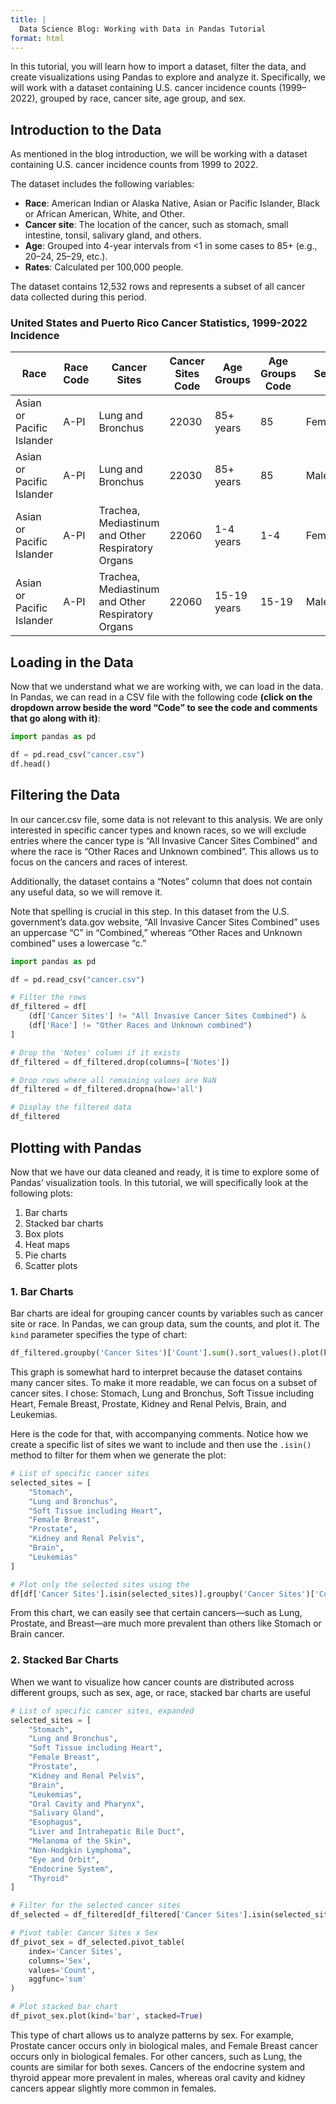 ```yaml
---
title: |
  Data Science Blog: Working with Data in Pandas Tutorial
format: html
---
```


In this tutorial, you will learn how to import a dataset, filter the data, and create visualizations using Pandas to explore and analyze it. Specifically, we will work with a dataset containing U.S. cancer incidence counts (1999–2022), grouped by race, cancer site, age group, and sex.

## Introduction to the Data

As mentioned in the blog introduction, we will be working with a dataset containing U.S. cancer incidence counts from 1999 to 2022.

The dataset includes the following variables:

- **Race**: American Indian or Alaska Native, Asian or Pacific Islander, Black or African American, White, and Other.
- **Cancer site**: The location of the cancer, such as stomach, small intestine, tonsil, salivary gland, and others.
- **Age**: Grouped into 4-year intervals from <1 in some cases to 85+ (e.g., 20–24, 25–29, etc.).
- **Rates**: Calculated per 100,000 people.

The dataset contains 12,532 rows and represents a subset of all cancer data collected during this period.

### United States and Puerto Rico Cancer Statistics, 1999-2022 Incidence

| Race                     | Race Code | Cancer Sites                                 | Cancer Sites Code | Age Groups   | Age Groups Code | Sex    | Sex Code | Count |
|--------------------------|-----------|---------------------------------------------|-----------------|--------------|----------------|--------|----------|-------|
| Asian or Pacific Islander | A-PI      | Lung and Bronchus                            | 22030           | 85+ years    | 85             | Female | F        | 5305  |
| Asian or Pacific Islander | A-PI      | Lung and Bronchus                            | 22030           | 85+ years    | 85             | Male   | M        | 5773  |
| Asian or Pacific Islander | A-PI      | Trachea, Mediastinum and Other Respiratory Organs | 22060           | 1-4 years    | 1-4            | Female | F        | 16    |
| Asian or Pacific Islander | A-PI      | Trachea, Mediastinum and Other Respiratory Organs | 22060           | 15-19 years  | 15-19          | Male   | M        | 53    |

## Loading in the Data
Now that we understand what we are working with, we can load in the data. In Pandas, we can read in a CSV file with the following code **(click on the dropdown arrow beside the word "Code" to see the code and comments that go along with it)**:


```python
import pandas as pd

df = pd.read_csv("cancer.csv")
df.head()
```
## Filtering the Data

In our cancer.csv file, some data is not relevant to this analysis. We are only interested in specific cancer types and known races, so we will exclude entries where the cancer type is "All Invasive Cancer Sites Combined" and where the race is "Other Races and Unknown combined". This allows us to focus on the cancers and races of interest.

Additionally, the dataset contains a "Notes" column that does not contain any useful data, so we will remove it.

Note that spelling is crucial in this step. In this dataset from the U.S. government’s data.gov website, "All Invasive Cancer Sites Combined" uses an uppercase "C" in "Combined," whereas "Other Races and Unknown combined" uses a lowercase "c."

```python
import pandas as pd

df = pd.read_csv("cancer.csv")

# Filter the rows
df_filtered = df[
    (df['Cancer Sites'] != "All Invasive Cancer Sites Combined") &
    (df['Race'] != "Other Races and Unknown combined")
]

# Drop the 'Notes' column if it exists
df_filtered = df_filtered.drop(columns=['Notes'])

# Drop rows where all remaining values are NaN
df_filtered = df_filtered.dropna(how='all')

# Display the filtered data
df_filtered
```

## Plotting with Pandas

Now that we have our data cleaned and ready, it is time to explore some of Pandas' visualization tools. In this tutorial, we will specifically look at the following plots:

1. Bar charts  
2. Stacked bar charts  
3. Box plots  
4. Heat maps  
5. Pie charts  
6. Scatter plots

### 1. Bar Charts

Bar charts are ideal for grouping cancer counts by variables such as cancer site or race. In Pandas, we can group data, sum the counts, and plot it. The `kind` parameter specifies the type of chart:

```python
df_filtered.groupby('Cancer Sites')['Count'].sum().sort_values().plot(kind='bar')
```

This graph is somewhat hard to interpret because the dataset contains many cancer sites. To make it more readable, we can focus on a subset of cancer sites. I chose: Stomach, Lung and Bronchus, Soft Tissue including Heart, Female Breast, Prostate, Kidney and Renal Pelvis, Brain, and Leukemias. 

Here is the code for that, with accompanying comments. Notice how we create a specific list of sites we want to include and then use the `.isin()` method to filter for them when we generate the plot:

```python
# List of specific cancer sites
selected_sites = [
    "Stomach",
    "Lung and Bronchus",
    "Soft Tissue including Heart",
    "Female Breast",
    "Prostate",
    "Kidney and Renal Pelvis",
    "Brain",
    "Leukemias"
]

# Plot only the selected sites using the 
df[df['Cancer Sites'].isin(selected_sites)].groupby('Cancer Sites')['Count'].sum().sort_values().plot(kind='bar')
```

From this chart, we can easily see that certain cancers—such as Lung, Prostate, and Breast—are much more prevalent than others like Stomach or Brain cancer.

### 2. Stacked Bar Charts

When we want to visualize how cancer counts are distributed across different groups, such as sex, age, or race, stacked bar charts are useful

```python
# List of specific cancer sites, expanded
selected_sites = [
    "Stomach",
    "Lung and Bronchus",
    "Soft Tissue including Heart",
    "Female Breast",
    "Prostate",
    "Kidney and Renal Pelvis",
    "Brain",
    "Leukemias",
    "Oral Cavity and Pharynx",
    "Salivary Gland",
    "Esophagus",
    "Liver and Intrahepatic Bile Duct",
    "Melanoma of the Skin",
    "Non-Hodgkin Lymphoma",
    "Eye and Orbit",
    "Endocrine System",
    "Thyroid"
]

# Filter for the selected cancer sites
df_selected = df_filtered[df_filtered['Cancer Sites'].isin(selected_sites)]

# Pivot table: Cancer Sites x Sex
df_pivot_sex = df_selected.pivot_table(
    index='Cancer Sites',
    columns='Sex',
    values='Count',
    aggfunc='sum'
)

# Plot stacked bar chart
df_pivot_sex.plot(kind='bar', stacked=True)
```
This type of chart allows us to analyze patterns by sex. For example, Prostate cancer occurs only in biological males, and Female Breast cancer occurs only in biological females. For other cancers, such as Lung, the counts are similar for both sexes. Cancers of the endocrine system and thyroid appear more prevalent in males, whereas oral cavity and kidney cancers appear slightly more common in females.